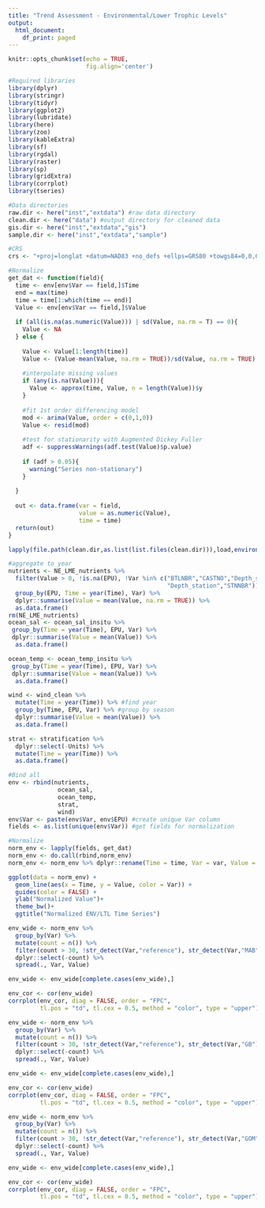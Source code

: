 ```yaml
---
title: "Trend Assessment - Environmental/Lower Trophic Levels"
output:
  html_document:
    df_print: paged
---
```


```r
knitr::opts_chunk$set(echo = TRUE,
                      fig.align='center')

#Required libraries
library(dplyr)
library(stringr)
library(tidyr)
library(ggplot2)
library(lubridate)
library(here)
library(zoo)
library(kableExtra)
library(sf)
library(rgdal)
library(raster)
library(sp)
library(gridExtra)
library(corrplot)
library(tseries)

#Data directories
raw.dir <- here("inst","extdata") #raw data directory
clean.dir <- here("data") #output directory for cleaned data
gis.dir <- here("inst","extdata","gis")
sample.dir <- here("inst","extdata","sample")

#CRS
crs <- "+proj=longlat +datum=NAD83 +no_defs +ellps=GRS80 +towgs84=0,0,0"

#Normalize
get_dat <- function(field){
  time <- env[env$Var == field,]$Time
  end = max(time)
  time = time[1:which(time == end)]
  Value <- env[env$Var == field,]$Value
  
  if (all(is.na(as.numeric(Value))) | sd(Value, na.rm = T) == 0){
    Value <- NA
  } else {
    
    Value <- Value[1:length(time)]
    Value <- (Value-mean(Value, na.rm = TRUE))/sd(Value, na.rm = TRUE)
    
    #interpolate missing values
    if (any(is.na(Value))){
      Value <- approx(time, Value, n = length(Value))$y
    }
    
    #fit 1st order differencing model  
    mod <- arima(Value, order = c(0,1,0))
    Value <- resid(mod)
  
    #test for stationarity with Augmented Dickey Fuller
    adf <- suppressWarnings(adf.test(Value)$p.value)
  
    if (adf > 0.05){
      warning("Series non-stationary")
    }
  
  }
  
  out <- data.frame(var = field,
                    value = as.numeric(Value),
                    time = time)
  return(out)
}

```


```r
lapply(file.path(clean.dir,as.list(list.files(clean.dir))),load,environment())

#aggregate to year
nutrients <- NE_LME_nutrients %>% 
  filter(Value > 0, !is.na(EPU), !Var %in% c("BTLNBR","CASTNO","Depth_sampling",
                                             "Depth_station","STNNBR")) %>% 
  group_by(EPU, Time = year(Time), Var) %>% 
  dplyr::summarise(Value = mean(Value, na.rm = TRUE)) %>% 
  as.data.frame()
rm(NE_LME_nutrients)
ocean_sal <- ocean_sal_insitu %>%
 group_by(Time = year(Time), EPU, Var) %>%
 dplyr::summarise(Value = mean(Value)) %>% 
  as.data.frame()

ocean_temp <- ocean_temp_insitu %>%
 group_by(Time = year(Time), EPU, Var) %>%
 dplyr::summarise(Value = mean(Value)) %>% 
  as.data.frame()

wind <- wind_clean %>%
  mutate(Time = year(Time)) %>% #find year
  group_by(Time, EPU, Var) %>% #group by season
  dplyr::summarise(Value = mean(Value)) %>% 
  as.data.frame()

strat <- stratification %>%
  dplyr::select(-Units) %>% 
  mutate(Time = year(Time)) %>% 
  as.data.frame()

#Bind all
env <- rbind(nutrients,
              ocean_sal,
              ocean_temp,
              strat,
              wind)
env$Var <- paste(env$Var, env$EPU) #create unique Var column
fields <- as.list(unique(env$Var)) #get fields for normalization


```

```r
#Normalize
norm_env <- lapply(fields, get_dat)
norm_env <- do.call(rbind,norm_env)
norm_env <- norm_env %>% dplyr::rename(Time = time, Var = var, Value = value)

ggplot(data = norm_env) +
  geom_line(aes(x = Time, y = Value, color = Var)) +
  guides(color = FALSE) +
  ylab("Normalized Value")+
  theme_bw()+
  ggtitle("Normalized ENV/LTL Time Series")
```

```r
env_wide <- norm_env %>%
  group_by(Var) %>% 
  mutate(count = n()) %>% 
  filter(count > 30, !str_detect(Var,"reference"), str_detect(Var,"MAB")) %>% 
  dplyr::select(-count) %>%
  spread(., Var, Value) 

env_wide <- env_wide[complete.cases(env_wide),]

env_cor <- cor(env_wide)
corrplot(env_cor, diag = FALSE, order = "FPC",
         tl.pos = "td", tl.cex = 0.5, method = "color", type = "upper")

```


```r
env_wide <- norm_env %>%
  group_by(Var) %>% 
  mutate(count = n()) %>% 
  filter(count > 30, !str_detect(Var,"reference"), str_detect(Var,"GB")) %>% 
  dplyr::select(-count) %>%
  spread(., Var, Value) 

env_wide <- env_wide[complete.cases(env_wide),]

env_cor <- cor(env_wide)
corrplot(env_cor, diag = FALSE, order = "FPC",
         tl.pos = "td", tl.cex = 0.5, method = "color", type = "upper")

```


```r
env_wide <- norm_env %>%
  group_by(Var) %>% 
  mutate(count = n()) %>% 
  filter(count > 30, !str_detect(Var,"reference"), str_detect(Var,"GOM")) %>% 
  dplyr::select(-count) %>%
  spread(., Var, Value) 

env_wide <- env_wide[complete.cases(env_wide),]

env_cor <- cor(env_wide)
corrplot(env_cor, diag = FALSE, order = "FPC",
         tl.pos = "td", tl.cex = 0.5, method = "color", type = "upper")

```
